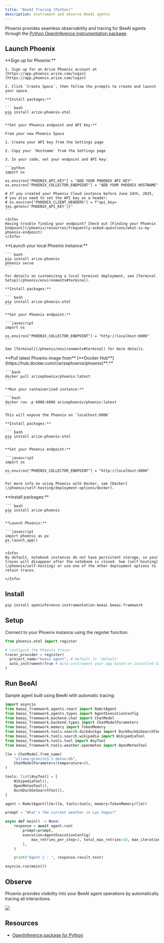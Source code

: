 ```yaml
---
title: "BeeAI Tracing (Python)"
description: Instrument and observe BeeAI agents
---
```


Phoenix provides seamless observability and tracing for BeeAI agents through the [Python OpenInference instrumentation package](https://pypi.org/project/openinference-instrumentation-beeai/).

## Launch Phoenix

<Tabs>
  <Tab title="Phoenix Cloud">
    **Sign up for Phoenix:**

    1. Sign up for an Arize Phoenix account at [https://app.phoenix.arize.com/login](https://app.phoenix.arize.com/login)

    2. Click `Create Space`, then follow the prompts to create and launch your space.

    **Install packages:**

    ``` bash
    pip install arize-phoenix-otel
    ```

    **Set your Phoenix endpoint and API Key:**

    From your new Phoenix Space

    1. Create your API key from the Settings page

    2. Copy your `Hostname` from the Settings page

    3. In your code, set your endpoint and API key:

    ```python
    import os

    os.environ["PHOENIX_API_KEY"] = "ADD YOUR PHOENIX API KEY"
    os.environ["PHOENIX_COLLECTOR_ENDPOINT"] = "ADD YOUR PHOENIX HOSTNAME"

    # If you created your Phoenix Cloud instance before June 24th, 2025,
    # you also need to set the API key as a header:
    # os.environ["PHOENIX_CLIENT_HEADERS"] = f"api_key={os.getenv('PHOENIX_API_KEY')}"
    ```

    <Info>
    Having trouble finding your endpoint? Check out [Finding your Phoenix Endpoint](/phoenix/resources/frequently-asked-questions/what-is-my-phoenix-endpoint)
    </Info>
  </Tab>
  <Tab title="Command Line">
    **Launch your local Phoenix instance:**

    ``` bash
    pip install arize-phoenix
    phoenix serve
    ```

    For details on customizing a local terminal deployment, see [Terminal Setup](/phoenix/environments#terminal).

    **Install packages:**

    ``` bash
    pip install arize-phoenix-otel
    ```

    **Set your Phoenix endpoint:**

    ```javascript
    import os

    os.environ["PHOENIX_COLLECTOR_ENDPOINT"] = "http://localhost:6006"
    ```

    See [Terminal](/phoenix/environments#terminal) for more details.
  </Tab>
  <Tab title="Docker">
    **Pull latest Phoenix image from** [**Docker Hub**](https://hub.docker.com/r/arizephoenix/phoenix)**:**

    ```bash
    docker pull arizephoenix/phoenix:latest
    ```

    **Run your containerized instance:**

    ```bash
    docker run -p 6006:6006 arizephoenix/phoenix:latest
    ```

    This will expose the Phoenix on `localhost:6006`

    **Install packages:**

    ``` bash
    pip install arize-phoenix-otel
    ```

    **Set your Phoenix endpoint:**

    ```javascript
    import os

    os.environ["PHOENIX_COLLECTOR_ENDPOINT"] = "http://localhost:6006"
    ```

    For more info on using Phoenix with Docker, see [Docker](/phoenix/self-hosting/deployment-options/docker).
  </Tab>
    <Tab title="Notebook">
    **Install packages:**

    ``` bash
    pip install arize-phoenix
    ```

    **Launch Phoenix:**

    ```javascript
    import phoenix as px
    px.launch_app()
    ```

    <Info>
    By default, notebook instances do not have persistent storage, so your traces will disappear after the notebook is closed. See [self-hosting](/phoenix/self-hosting) or use one of the other deployment options to retain traces.

    </Info>
  </Tab>
</Tabs>

## Install

```bash
pip install openinference-instrumentation-beeai beeai-framework
```

## Setup

Connect to your Phoenix instance using the register function.

```python
from phoenix.otel import register

# configure the Phoenix tracer
tracer_provider = register(
  project_name="beeai-agent", # Default is 'default'
  auto_instrument=True # Auto-instrument your app based on installed OI dependencies
)
```

## Run BeeAI

Sample agent built using BeeAI with automatic tracing:

```python expandable
import asyncio
from beeai_framework.agents.react import ReActAgent
from beeai_framework.agents.types import AgentExecutionConfig
from beeai_framework.backend.chat import ChatModel
from beeai_framework.backend.types import ChatModelParameters
from beeai_framework.memory import TokenMemory
from beeai_framework.tools.search.duckduckgo import DuckDuckGoSearchTool
from beeai_framework.tools.search.wikipedia import WikipediaTool
from beeai_framework.tools.tool import AnyTool
from beeai_framework.tools.weather.openmeteo import OpenMeteoTool

llm = ChatModel.from_name(
    "ollama:granite3.1-dense:8b",
    ChatModelParameters(temperature=0),
)

tools: list[AnyTool] = [
    WikipediaTool(),
    OpenMeteoTool(),
    DuckDuckGoSearchTool(),
]

agent = ReActAgent(llm=llm, tools=tools, memory=TokenMemory(llm))

prompt = "What's the current weather in Las Vegas?"

async def main() -> None:
    response = await agent.run(
        prompt=prompt,
        execution=AgentExecutionConfig(
            max_retries_per_step=3, total_max_retries=10, max_iterations=20
        ),
    )

    print("Agent 🤖 : ", response.result.text)

asyncio.run(main())
```

## Observe

Phoenix provides visibility into your BeeAI agent operations by automatically tracing all interactions.

<Frame>
  <img src="https://storage.googleapis.com/arize-phoenix-assets/assets/images/beeai-phoenix-python.png" />
</Frame>

## Resources

* [OpenInference package for Python](https://pypi.org/project/openinference-instrumentation-beeai/)


